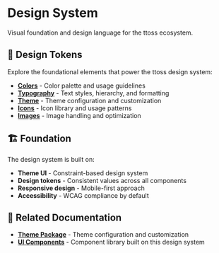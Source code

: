 
<Meta title="Design System/Overview" />

# Design System

Visual foundation and design language for the ttoss ecosystem.

## 🎨 **Design Tokens**

Explore the foundational elements that power the ttoss design system:

- **[Colors](/docs/design-system-colors--docs)** - Color palette and usage guidelines
- **[Typography](/docs/design-system-typography--docs)** - Text styles, hierarchy, and formatting
- **[Theme](/docs/design-system-theme--docs)** - Theme configuration and customization
- **[Icons](/docs/design-system-icons--docs)** - Icon library and usage patterns
- **[Images](/docs/design-system-images--docs)** - Image handling and optimization

## 🏗️ **Foundation**

The design system is built on:

- **Theme UI** - Constraint-based design system
- **Design tokens** - Consistent values across all components
- **Responsive design** - Mobile-first approach
- **Accessibility** - WCAG compliance by default

## 🔗 **Related Documentation**

- **[Theme Package](/docs/theme-overview--docs)** - Theme configuration and customization
- **[UI Components](/docs/ui-components-overview--docs)** - Component library built on this design system
